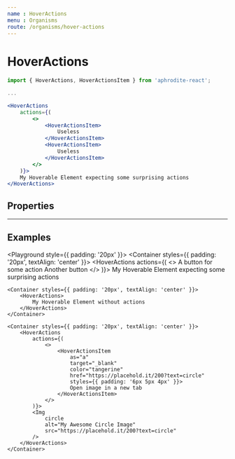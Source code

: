```yaml
---
name : HoverActions
menu : Organisms
route: /organisms/hover-actions
---
```



# HoverActions
####

```jsx
import { HoverActions, HoverActionsItem } from 'aphrodite-react';

...

<HoverActions
    actions={(
        <>
            <HoverActionsItem>
                Useless
            </HoverActionsItem>
            <HoverActionsItem>
                Useless
            </HoverActionsItem>
        </>
    )}>
    My Hoverable Element expecting some surprising actions
</HoverActions>
```

## Properties
<Props of={HoverActions} />

---

## Examples
<Playground style={{ padding: '20px' }}>
    <Container styles={{ padding: '20px', textAlign: 'center' }}>
        <HoverActions
            actions={(
                <>
                    <HoverActionsItem color="ocean">
                        A button for some action
                    </HoverActionsItem>
                    <HoverActionsItem>
                        Another button
                    </HoverActionsItem>
                </>
            )}>
            My Hoverable Element expecting some surprising actions
        </HoverActions>
    </Container>

    <Container styles={{ padding: '20px', textAlign: 'center' }}>
        <HoverActions>
            My Hoverable Element without actions
        </HoverActions>
    </Container>

    <Container styles={{ padding: '20px', textAlign: 'center' }}>
        <HoverActions
            actions={(
                <>
                    <HoverActionsItem
                        as="a"
                        target="_blank"
                        color="tangerine"
                        href="https://placehold.it/200?text=circle"
                        styles={{ padding: '6px 5px 4px' }}>
                        Open image in a new tab
                    </HoverActionsItem>
                </>
            )}>
            <Img
                circle
                alt="My Awesome Circle Image"
                src="https://placehold.it/200?text=circle"
            />
        </HoverActions>
    </Container>
</Playground>
